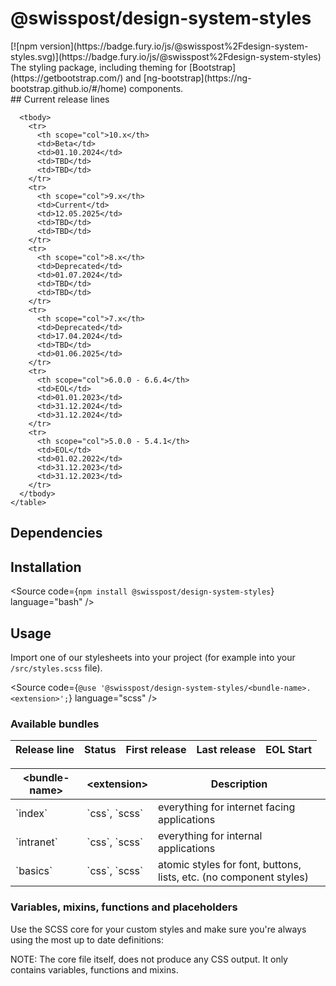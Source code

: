 
<Meta of={PackageStories} />

# @swisspost/design-system-styles

<div className="npm-package-link">
  [![npm
  version](https://badge.fury.io/js/@swisspost%2Fdesign-system-styles.svg)](https://badge.fury.io/js/@swisspost%2Fdesign-system-styles)
</div>

<div className="lead">
  The styling package, including theming for [Bootstrap](https://getbootstrap.com/) and
  [ng-bootstrap](https://ng-bootstrap.github.io/#/home) components.
</div>

<PackageDocs changelog={changelog}>
  ## Current release lines

  <div className="table-responsive table-fit-content text-start">
    <table aria-describedby="releases" className="table">
      <thead>
        <tr>
          <th scope="col">Release line</th>
          <th scope="col">Status</th>
          <th scope="col">First release</th>
          <th scope="col">Last release</th>
          <th scope="col">EOL Start</th>
        </tr>
      </thead>

      <tbody>
        <tr>
          <th scope="col">10.x</th>
          <td>Beta</td>
          <td>01.10.2024</td>
          <td>TBD</td>
          <td>TBD</td>
        </tr>
        <tr>
          <th scope="col">9.x</th>
          <td>Current</td>
          <td>12.05.2025</td>
          <td>TBD</td>
          <td>TBD</td>
        </tr>
        <tr>
          <th scope="col">8.x</th>
          <td>Deprecated</td>
          <td>01.07.2024</td>
          <td>TBD</td>
          <td>TBD</td>
        </tr>
        <tr>
          <th scope="col">7.x</th>
          <td>Deprecated</td>
          <td>17.04.2024</td>
          <td>TBD</td>
          <td>01.06.2025</td>
        </tr>
        <tr>
          <th scope="col">6.0.0 - 6.6.4</th>
          <td>EOL</td>
          <td>01.01.2023</td>
          <td>31.12.2024</td>
          <td>31.12.2024</td>
        </tr>
        <tr>
          <th scope="col">5.0.0 - 5.4.1</th>
          <td>EOL</td>
          <td>01.02.2022</td>
          <td>31.12.2023</td>
          <td>31.12.2023</td>
        </tr>
      </tbody>
    </table>
  </div>

  ## Dependencies

  <DependenciesTable />

  ## Installation

  <Source code={`npm install @swisspost/design-system-styles`} language="bash" />

  ## Usage

  Import one of our stylesheets into your project (for example into your `/src/styles.scss` file).

  <Source
    code={`@use '@swisspost/design-system-styles/<bundle-name>.<extension>';`}
    language="scss"
  />

  ### Available bundles

  <div className="table-responsive">
    <table className="table">
      <thead>
        <tr>
          <th>&lt;bundle-name&gt;</th>
          <th>&lt;extension&gt;</th>
          <th>Description</th>
        </tr>
      </thead>
      <tbody>
        <tr>
          <td>`index`</td>
          <td>`css`, `scss`</td>
          <td>everything for internet facing applications</td>
        </tr>
        <tr>
          <td>`intranet`</td>
          <td>`css`, `scss`</td>
          <td>everything for internal applications</td>
        </tr>
        <tr>
          <td>`basics`</td>
          <td>`css`, `scss`</td>
          <td>atomic styles for font, buttons, lists, etc. (no component styles)</td>
        </tr>
      </tbody>
    </table>
  </div>

  ### Variables, mixins, functions and placeholders

  Use the SCSS core for your custom styles and make sure you're always using the most up to date definitions:

  <div className="banner banner-info banner-md mb-16">
    NOTE: The core file itself, does not produce any CSS output. It only contains variables, functions
    and mixins.
  </div>

  <Source code={SampleVariable} language="scss" />
</PackageDocs>